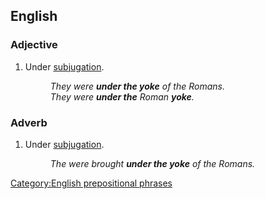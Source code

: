 ==English==

===Adjective===
{{en-adj|pos=[[under]] [[the]] [[yoke]]|-}}

# {{idiomatic}} Under [[subjugation]].
#: ''They were '''under the yoke''' of the Romans.''
#: ''They were '''under the''' Roman '''yoke'''.''

===Adverb===
{{en-adv|pos=[[under]] [[the]] [[yoke]]|-}}

# {{idiomatic}} Under [[subjugation]].
#: ''The were brought '''under the yoke''' of the Romans.''

[[Category:English prepositional phrases]]